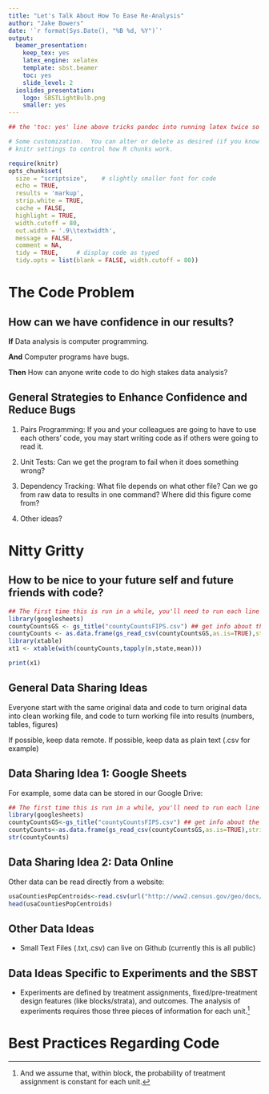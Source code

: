 ```yaml
---
title: "Let's Talk About How To Ease Re-Analysis"
author: "Jake Bowers"
date: '`r format(Sys.Date(), "%B %d, %Y")`'
output:
  beamer_presentation:
    keep_tex: yes
    latex_engine: xelatex
    template: sbst.beamer
    toc: yes
    slide_level: 2
  ioslides_presentation:
    logo: SBSTLightBulb.png
    smaller: yes
---
```

```r
## the 'toc: yes' line above tricks pandoc into running latex twice so that we can see the nice logos

# Some customization.  You can alter or delete as desired (if you know what you are doing).
# knitr settings to control how R chunks work.

require(knitr)
opts_chunk$set(
  size = "scriptsize",    # slightly smaller font for code
  echo = TRUE,
  results = 'markup',
  strip.white = TRUE,
  cache = FALSE,
  highlight = TRUE,
  width.cutoff = 80,
  out.width = '.9\\textwidth',
  message = FALSE,
  comment = NA,
  tidy = TRUE,     # display code as typed
  tidy.opts = list(blank = FALSE, width.cutoff = 80))
```

# The Code Problem

## How can we have confidence in our results?

**If** Data analysis is computer programming.

**And** Computer programs have bugs.

**Then** How can anyone write code to do high stakes data analysis?


## General Strategies to Enhance Confidence and Reduce Bugs

1) Pairs Programming: If you and your colleagues are going to have to use each others' code, you may start writing code as if others were going to read it.

2) Unit Tests: Can we get the program to fail when it does something wrong?

3) Dependency Tracking: What file depends on what other file? Can we go from raw data to results in one command? Where did this figure come from?

4) Other ideas? 

# Nitty Gritty

## How to be nice to your future self and future friends with code?

```r
## The first time this is run in a while, you'll need to run each line by hand. Thereafter, it should all work smoothly.
library(googlesheets)
countyCountsGS <- gs_title("countyCountsFIPS.csv") ## get info about the data
countyCounts <- as.data.frame(gs_read_csv(countyCountsGS,as.is=TRUE),stringsAsFactors=FALSE)
library(xtable)
xt1 <- xtable(with(countyCounts,tapply(n,state,mean)))
```

```r
print(x1)
```

## General Data Sharing Ideas

Everyone start with the same original data and code to turn original data into clean working file, and code to turn working file into results (numbers, tables, figures)

If possible, keep data remote. If possible, keep data as plain text (.csv for example)

## Data Sharing Idea 1: Google Sheets

For example, some data can be stored in our Google Drive:

```r
## The first time this is run in a while, you'll need to run each line by hand. Thereafter, it should all work smoothly.
library(googlesheets)
countyCountsGS<-gs_title("countyCountsFIPS.csv") ## get info about the data
countyCounts<-as.data.frame(gs_read_csv(countyCountsGS,as.is=TRUE),stringsAsFactors=FALSE)
str(countyCounts)
```

## Data Sharing Idea 2: Data Online

Other data can be read directly from a website:
```r
usaCountiesPopCentroids<-read.csv(url("http://www2.census.gov/geo/docs/reference/cenpop2010/county/CenPop2010_Mean_CO.txt"),as.is=TRUE)
head(usaCountiesPopCentroids)
```

## Other Data Ideas

 - Small Text Files (.txt,.csv) can live on Github (currently this is all public)

## Data Ideas Specific to Experiments and the SBST

 - Experiments are defined by treatment assignments, fixed/pre-treatment design features (like blocks/strata), and outcomes. The analysis of experiments requires those three pieces of information for each unit.^[And we assume that, within block, the probability of treatment assignment is constant for each unit.]


# Best Practices Regarding Code


